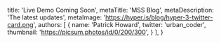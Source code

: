 
  title: 'Live Demo Coming Soon',
  metaTitle: 'MSS Blog',
  metaDescription: 'The latest updates',
  metaImage: 'https://hyper.is/blog/hyper-3-twitter-card.png',
  authors: [
    {
      name: 'Patrick Howard',
      twitter: 'urban_coder',
      thumbnail: 'https://picsum.photos/id/0/200/300',
    }
   ],
}



